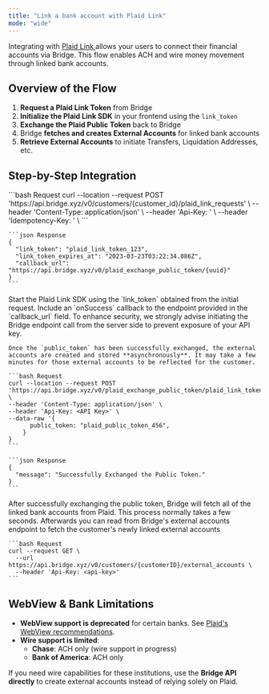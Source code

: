 ```yaml
---
title: "Link a bank account with Plaid Link"
mode: "wide"
---
```


Integrating with [Plaid Link ](https://plaid.com/docs/link/)allows your users to connect their financial accounts via Bridge. This flow enables ACH and wire money movement through linked bank accounts.

## Overview of the Flow

1. **Request a Plaid Link Token** from Bridge
2. **Initialize the Plaid Link SDK** in your frontend using the `link_token`
3. **Exchange the Plaid Public Token** back to Bridge
4. Bridge **fetches and creates External Accounts** for linked bank accounts
5. **Retrieve External Accounts** to initiate Transfers, Liquidation Addresses, etc.

## Step-by-Step Integration

<Steps>
  <Step title="First request a link_token">
    ```bash Request
    curl --location --request POST 'https://api.bridge.xyz/v0/customers/{customer_id}/plaid_link_requests' \
    --header 'Content-Type: application/json' \
    --header 'Api-Key: <API Key>' \
    --header 'Idempotency-Key: <generate a uuid>' \
    ```

    ```json Response
    {
      "link_token": "plaid_link_token_123",
      "link_token_expires_at": "2023-03-23T03:22:34.086Z",
      "callback_url": "https://api.bridge.xyz/v0/plaid_exchange_public_token/{uuid}"
    }
    ```
  </Step>
  <Step title="Initialize the Plaid SDK">
    Start the Plaid Link SDK using the `link_token` obtained from the initial request. Include an `onSuccess` callback to the endpoint provided in the `callback_url` field. To enhance security, we strongly advise initiating the Bridge endpoint call from the server side to prevent exposure of your API key.

    Once the `public_token` has been successfully exchanged, the external accounts are created and stored **asynchronously**. It may take a few minutes for those external accounts to be reflected for the customer.

    ```bash Request
    curl --location --request POST 'https://api.bridge.xyz/v0/plaid_exchange_public_token/plaid_link_token_123' \
    --header 'Content-Type: application/json' \
    --header 'Api-Key: <API Key>' \
    --data-raw '{
          public_token: "plaid_public_token_456",
        }
    }
    ```

    ```json Response
    {
      "message": "Successfully Exchanged the Public Token."
    }
    ```
  </Step>
  <Step title="Fetch Plaid linked bank accounts ">
    After successfully exchanging the public token, Bridge will fetch all of the linked bank accounts from Plaid. This process normally takes a few seconds. Afterwards you can read from Bridge's external accounts endpoint to fetch the customer's newly linked external accounts

    ```bash Request
    curl --request GET \
      --url https://api.bridge.xyz/v0/customers/{customerID}/external_accounts \
      --header 'Api-Key: <api-key>'
    ```
  </Step>
</Steps>

## WebView & Bank Limitations

- **WebView support is deprecated** for certain banks. See [Plaid's WebView recommendations](https://plaid.docsend.com/view/h3qdupjusiwyjvv5?utm_source=product&utm_medium=p2&utm_campaign=2023_04_product_all_p2_chase_inprocess_deprecation_1&utm_term=us_can_eu_uk&utm_content=api_docs&mkt_tok=NDk1LVdSRS01NjEAAAGLLs_Qn6Y7E3wrrQO1CqOlBpruQWox_UmouirHPa3MltCum43qNbR9nS7gWSa6kM63HnuhssBFTYHJhzRP2pFl6G979XUn33pK_QGfgGxNKcoieg).
- **Wire support is limited**:
  - **Chase**: ACH only (wire support in progress)
  - **Bank of America**: ACH only

If you need wire capabilities for these institutions, use the **Bridge API directly** to create external accounts instead of relying solely on Plaid.